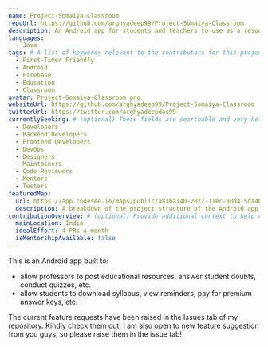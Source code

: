 ```yaml
---
name: Project-Somaiya-Classroom
repoUrl: https://github.com/arghyadeep99/Project-Somaiya-Classroom
description: An Android app for students and teachers to use as a resource exchange platform for my university.
languages:
  - Java
tags: # A list of keywords relevant to the contributors for this project
  - First-Timer Friendly
  - Android
  - Firebase
  - Education
  - Classroom
avatar: Project-Somaiya-Classroom.png
websiteUrl: https://github.com/arghyadeep99/Project-Somaiya-Classroom
twitterUrl: https://twitter.com/arghyadeepdas99
currentlySeeking: # (optional) These fields are searchable and very helpful for contributors to match well with your project
  - Developers
  - Backend Developers
  - Frontend Developers
  - DevOps
  - Designers
  - Maintainers
  - Code Reviewers
  - Mentors
  - Testers
featuredMap:
  url: https://app.codesee.io/maps/public/a83ba140-2077-11ec-80d4-5da4602c42a6
  description: A breakdown of the project structure of the Android app Somaiya Classroom.
contributionOverview: # (optional) Provide additional context to help contributors match well with your project
  mainLocation: India
  idealEffort: 4 PRs a month
  isMentorshipAvailable: false
---
```


<Overview>

This is an Android app built to:

* allow professors to post educational resources, answer student doubts, conduct quizzes, etc.
* allow students to download syllabus, view reminders, pay for premium answer keys, etc.

</Overview>

<Contributing>
The current feature requests have been raised in the Issues tab of my repository. Kindly check them out. I am also open to new feature suggestion from you guys, so please raise them in the issue tab!
</Contributing>